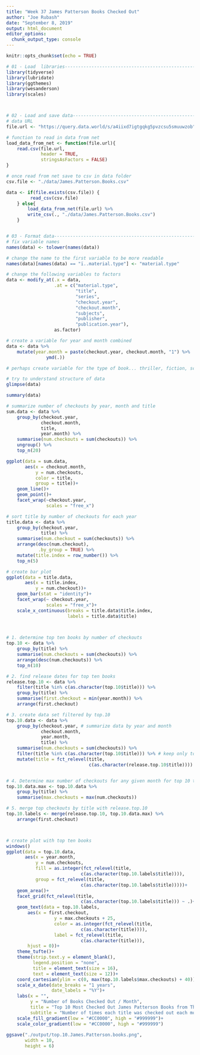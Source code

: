```yaml
---
title: "Week 37 James Patterson Books Checked Out"
author: "Joe Rubash"
date: "September 8, 2019"
output: html_document
editor_options: 
  chunk_output_type: console
---
```


```r
knitr::opts_chunk$set(echo = TRUE)

# 01 - Load  libraries----------------------------------------------------------
library(tidyverse)
library(lubridate)
library(ggthemes)
library(wesanderson)
library(scales)



# 02 - Load and save data-------------------------------------------------------
# data URL
file.url <- "https://query.data.world/s/a4iixd7igtgqkg5pvzcsu5smuuwzob"

# function to read in data from net
load_data_from_net <- function(file.url){
    read.csv(file.url, 
             header = TRUE,
             stringsAsFactors = FALSE)
}

# once read from net save to csv in data folder
csv.file <- "./data/James.Patterson.Books.csv"

data <- if(file.exists(csv.file)) {
         read_csv(csv.file)
    } else{
        load_data_from_net(file.url) %>% 
        write_csv(., "./data/James.Patterson.Books.csv")
    }


# 03 - Format data--------------------------------------------------------------
# fix variable names
names(data) <- tolower(names(data))

# change the name to the first variable to be more readable
names(data)[names(data) == "ï..material.type"] <- "material.type"

# change the following variables to factors
data <- modify_at(.x = data,
                  .at = c("material.type",
                          "title",
                          "series",
                          "checkout.year",
                          "checkout.month",
                          "subjects",
                          "publisher",
                          "publication.year"),
                  as.factor)

# create a variable for year and month combined
data <- data %>% 
    mutate(year.month = paste(checkout.year, checkout.month, "1") %>% 
               ymd(.))

# perhaps create variable for the type of book... thriller, fiction, scifi etc.

```
```r
# try to understand structure of data
glimpse(data)

summary(data)

```
```r
# summarize number of checkouts by year, month and title
sum.data <- data %>% 
    group_by(checkout.year,
             checkout.month,
             title,
             year.month) %>% 
    summarise(num.checkouts = sum(checkouts)) %>% 
    ungroup() %>% 
    top_n(20)

ggplot(data = sum.data,
       aes(x = checkout.month,
           y = num.checkouts,
           color = title,
           group = title))+
    geom_line()+
    geom_point()+
    facet_wrap(~checkout.year, 
               scales = "free_x")
```
```r
# sort title by number of checkouts for each year 
title.data <- data %>% 
    group_by(checkout.year,
             title) %>%
    summarise(num.checkout = sum(checkouts)) %>% 
    arrange(desc(num.checkout),
            .by_group = TRUE) %>% 
    mutate(title.index = row_number()) %>% 
    top_n(5)

# create bar plot
ggplot(data = title.data,
       aes(x = title.index,
           y = num.checkout))+
    geom_bar(stat = "identity")+
    facet_wrap(~ checkout.year, 
               scales = "free_x")+
    scale_x_continuous(breaks = title.data$title.index,
                       labels = title.data$title)

    
```
```r
# 1. determine top ten books by number of checkouts
top.10 <- data %>% 
    group_by(title) %>% 
    summarise(num.checkouts = sum(checkouts)) %>% 
    arrange(desc(num.checkouts)) %>%
    top_n(10)

# 2. find release dates for top ten books
release.top.10 <- data %>% 
    filter(title %in% c(as.character(top.10$title))) %>% 
    group_by(title) %>% 
    summarise(first.checkout = min(year.month)) %>% 
    arrange(first.checkout)

# 3. create data set filtered by top.10
top.10.data <- data %>% 
    group_by(checkout.year, # summarize data by year and month
             checkout.month,
             year.month,
             title) %>% 
    summarise(num.checkouts = sum(checkouts)) %>% 
    filter(title %in% c(as.character(top.10$title))) %>% # keep only top ten titles
    mutate(title = fct_relevel(title,
                               c(as.character(release.top.10$title)))) # order titles


# 4. Determine max number of checkouts for any given month for top 10 titles
top.10.data.max <- top.10.data %>% 
    group_by(title) %>% 
    summarise(max.checkouts = max(num.checkouts))

# 5. merge top checkouts by title with release.top.10
top.10.labels <- merge(release.top.10, top.10.data.max) %>% 
    arrange(first.checkout)



# create plot with top ten books
windows()
ggplot(data = top.10.data,
       aes(x = year.month,
           y = num.checkouts,
           fill = as.integer(fct_relevel(title, 
                            c(as.character(top.10.labels$title)))),
           group = fct_relevel(title, 
                            c(as.character(top.10.labels$title)))))+
    geom_area()+
    facet_grid(fct_relevel(title, 
                            c(as.character(top.10.labels$title))) ~ .)+
    geom_text(data = top.10.labels,
        aes(x = first.checkout,
                  y = max.checkouts + 25,
                  color = as.integer(fct_relevel(title, 
                            c(as.character(title)))),
                  label = fct_relevel(title, 
                            c(as.character(title))),
        hjust = 0))+
    theme_tufte()+
    theme(strip.text.y = element_blank(),
          legend.position = "none",
          title = element_text(size = 16),
          text = element_text(size = 12))+
    coord_cartesian(ylim = c(0, max(top.10.labels$max.checkouts) + 40))+
    scale_x_date(date_breaks = "1 years",
                 date_labels = "%Y")+
    labs(x = "",
         y = "Number of Books Checked Out / Month",
         title = "Top 10 Most Checked Out James Patterson Books from The Seattle Public Library",
         subtitle = "Number of times each title was checked out each month peaked just after release but then slowly died off with time")+
    scale_fill_gradient(low = "#CC0000", high = "#999999")+
    scale_color_gradient(low = "#CC0000", high = "#999999")
    
ggsave("./output/top.10.James.Patterson.books.png",
       width = 10,
       height = 6)
```

